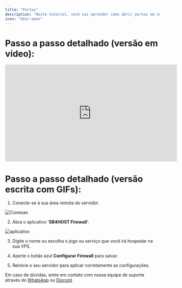 ```yaml
---
title: "Portas"
description: "Neste tutorial, você vai aprender como abrir portas em seu servidor."
icon: "door-open"
---
```


# **Passo a passo detalhado (versão em vídeo):**

<iframe width="560" height="315" src="https://www.youtube.com/embed/h3ZcLrZtviI?si=Ivq1A_P7bQl15iJ9" title="YouTube video player" frameborder="0" allow="accelerometer; autoplay; clipboard-write; encrypted-media; gyroscope; picture-in-picture; web-share" referrerpolicy="strict-origin-when-cross-origin" allowfullscreen></iframe>

# **Passo a passo detalhado (versão escrita com GIFs):**

1. Conecte-se à sua área remota do servidor.

![Conexao](https://i.imgur.com/xP7VF4l.gif)

2. Abra o aplicativo '**SB4HOST Firewall**'.

![aplicativo](https://i.imgur.com/yCWdSqn.gif)

3. Digite o nome ou escolha o jogo ou serviço que você irá hospedar na sua VPS.

4. Aperte o botão azul **Configurar Firewall** para salvar.

5. Reinicie o seu servidor para aplicar corretamente as configurações.

<Note>Em caso de dúvidas, entre em contato com nossa equipe de suporte através do [WhatsApp](https://api.whatsapp.com/send/?phone=5511910603976&text=Ol%C3%A1%2C+gostaria+de+uma+ajuda%21&type=phone_number&app_absent=0) ou [Discord](https://discord.com/invite/wfx9C73).</Note>

